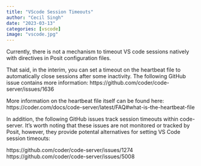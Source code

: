 ```yaml
---
title: "VScode Session Timeouts"
author: "Cecil Singh"
date: "2023-03-13"
categories: [vscode]
image: "vscode.jpg"
---
```


Currently, there is not a mechanism to timeout VS code sessions natively with directives in Posit configuration files. 
 
That said, in the interim, you can set a timeout on the heartbeat file to automatically close sessions after some inactivity. The following GitHub issue contains more information:
https://github.com/coder/code-server/issues/1636
 
More information on the heartbeat file itself can be found here:
https://coder.com/docs/code-server/latest/FAQ#what-is-the-heartbeat-file

In addition, the following GitHub issues track session timeouts within code-server. It's worth noting that these issues are not monitored or tracked by Posit, however, they provide potental alternatives for setting VS Code session timeouts:

https://github.com/coder/code-server/issues/1274
https://github.com/coder/code-server/issues/5008

